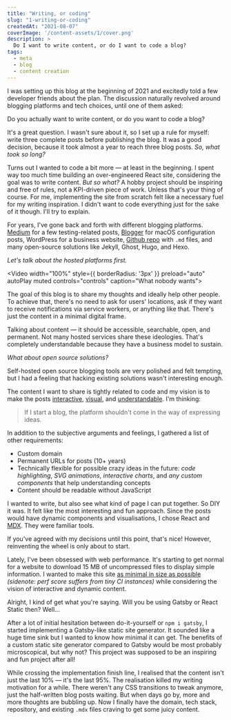 ```yaml
---
title: "Writing, or coding"
slug: "1-writing-or-coding"
createdAt: "2021-08-07"
coverImage: '/content-assets/1/cover.png'
description: >
  Do I want to write content, or do I want to code a blog?
tags:
  - meta
  - blog
  - content creation
---
```


I was setting up this blog at the beginning of 2021 and excitedly told a few developer friends about the plan. The discussion naturally revolved around blogging platforms and tech choices, until one of them asked:

<ChatDiscussion>
  <ChatMessage from="them">
    Do you actually want to write content, or do you want to code a blog?
  </ChatMessage>
</ChatDiscussion>

It's a great question. I wasn't sure about it, so I set up a rule for myself: write three complete posts before publishing the blog. It was a good decision, because it took almost a year to reach three blog posts. _So, what took so long?_

Turns out I wanted to code a bit more — at least in the beginning. I spent way too much time building an over-engineered React site, considering the goal was to write content. _But so what?_ A hobby project should be inspiring and free of rules, not a KPI-driven piece of work. Unless that's your thing of course. For me, implementing the site from scratch felt like a necessary fuel for my writing inspiration. I didn't want to code everything just for the sake of it though. I'll try to explain.

For years, I've gone back and forth with different blogging platforms. [Medium](https://medium.com/@kimmobrunfeldt/introduction-to-sauce-labs-3ad082fc7dd5) for a few testing-related posts, [Blogger](http://scouringmacbook.blogspot.com/2012/10/setting-everything.html) for macOS configuration posts, WordPress for a business website, [Github repo](https://github.com/kimmobrunfeldt/howto-everything) with `.md` files, and many open-source solutions like Jekyll, Ghost, Hugo, and Hexo.

_Let's talk about the hosted platforms first._

<Video width="100%" style={{ borderRadius: '3px' }} preload="auto" autoPlay muted controls="controls" caption="What nobody wants">
  <source src="/content-assets/1/1-notifications.mp4" type="video/mp4" />
</Video>

The goal of this blog is to share my thoughts and ideally help other people. To achieve that, there's no need to ask for users' locations, ask if they want to receive notifications via service workers, or anything like that. There's just the content in a minimal digital frame.

Talking about content — it should be accessible, searchable, open, and permanent. Not many hosted services share these ideologies. That's completely understandable because they have a business model to sustain.

_What about open source solutions?_

Self-hosted open source blogging tools are very polished and felt tempting, but I had a feeling that hacking existing solutions wasn't interesting enough.

The content I want to share is tightly related to code and my vision is to make the posts [interactive](https://www.joshwcomeau.com/animation/a-friendly-introduction-to-spring-physics/), [visual](http://www.r2d3.us/visual-intro-to-machine-learning-part-1/), and [understandable](https://jgthms.com/web-design-in-4-minutes/). I'm thinking:

> If I start a blog, the platform shouldn't come in the way of expressing ideas.

In addition to the subjective arguments and feelings, I gathered a list of other requirements:

* Custom domain
* Permanent URLs for posts (10+ years)
* Technically flexible for possible crazy ideas in the future: *code highlighting*, *SVG animations*, *interactive charts*, and *any custom components* that help understanding concepts
* Content should be readable without JavaScript

I wanted to write, but also see what kind of page I can put together. So DIY it was. It felt like the most interesting and fun approach. Since the posts would have dynamic components and visualisations, I chose React and [MDX](https://mdxjs.com/). They were familiar tools.

If you've agreed with my decisions until this point, that's nice! However, reinventing the wheel is only about to start.

Lately, I've been obsessed with web performance. It's starting to get normal for a website to download 15 MB of uncompressed files to display simple information. I wanted to make this site [as minimal in size as possible](/perf/) *(sidenote: perf score suffers from tiny CI instances)* while considering the vision of interactive and dynamic content.

<ChatDiscussion>
  <ChatMessage from="them">
    Alright, I kind of get what you're saying. Will you be using Gatsby or React Static then?
  </ChatMessage>
  <ChatMessage from="me">
    Well...
  </ChatMessage>
</ChatDiscussion>

After a lot of initial hesitation between do-it-yourself or `npm i gatsby`, I started implementing a Gatsby-like static site generator. It sounded like a huge time sink but I wanted to know how minimal it can get. The benefits of a custom static site generator compared to Gatsby would be most probably microscopical, but why not? This project was supposed to be an inspiring and fun project after all!

While crossing the implementation finish line, I realised that the content isn't just the last 10% — it's the last 95%. The realisation killed my writing motivation for a while. There weren't any CSS transitions to tweak anymore, just the half-written blog posts waiting. But when days go by, more and more thoughts are bubbling up. Now I finally have the domain, tech stack, repository, and existing `.mdx` files craving to get some juicy content.

